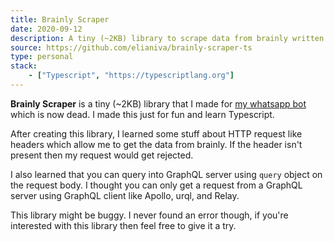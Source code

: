 ```yaml
---
title: Brainly Scraper
date: 2020-09-12
description: A tiny (~2KB) library to scrape data from brainly written in Typescript.
source: https://github.com/elianiva/brainly-scraper-ts
type: personal
stack:
    - ["Typescript", "https://typescriptlang.org"]
---
```


**Brainly Scraper** is a tiny (~2KB) library that I made for [my whatsapp bot](https://github.com/elianiva/img-to-sticker-bot) which is now dead. I made this just for fun and learn Typescript.

After creating this library, I learned some stuff about HTTP request like headers which allow me to get the data from brainly. If the header isn't present then my request would get rejected.

I also learned that you can query into GraphQL server using `query` object on the request body. I thought you can only get a request from a GraphQL server using GraphQL client like Apollo, urql, and Relay.

This library might be buggy. I never found an error though, if you're interested with this library then feel free to give it a try.
